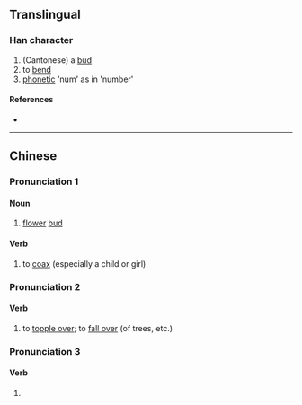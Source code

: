{{character info/new}}
==Translingual==

===Han character===
{{Han char|rn=14|rad=冖|as=08|sn=10|four=|canj=BDD|ids=⿱冖林}}

# (Cantonese) a [[bud]]
# to [[bend]]
# [[phonetic]] 'num' as in 'number'

====References====
* {{Han ref|kx=0131.011|hdz=80010.070|uh=51A7|ud=20903}}

----

==Chinese==
{{zh-forms}}

===Pronunciation 1===
{{zh-pron
|c=lam1
|cat=n,v
}}

====Noun====
{{zh-noun}}

# {{lb|zh|Cantonese}} [[flower]] [[bud]]

====Verb====
{{zh-verb}}

# {{lb|zh|Cantonese}} to [[coax]] (especially a child or girl)
#: {{zh-x|冧歌|love song|C}}

===Pronunciation 2===
{{zh-pron
|c=lam3
|cat=v
}}

====Verb====
{{zh-verb}}

# {{lb|zh|Cantonese}} to [[topple over]]; to [[fall over]] (of trees, etc.)

===Pronunciation 3===
{{zh-pron
|c=lam6
|cat=v
}}

====Verb====
{{zh-verb}}

# {{lb|zh|Cantonese}} {{rfdef|zh}}

{{attention|yue|also nam1 "number"?}}